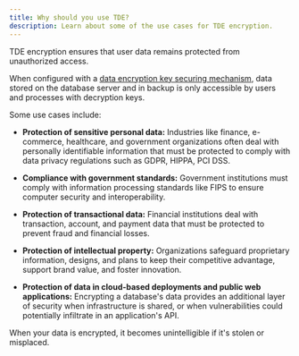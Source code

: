 ```yaml
---
title: Why should you use TDE?
description: Learn about some of the use cases for TDE encryption.
---
```


TDE encryption ensures that user data remains protected from unauthorized access.

When configured with a [data encryption key securing mechanism](../secure_key/), data stored on the database server and in backup is only accessible by users and processes with decryption keys.

Some use cases include: 

- **Protection of sensitive personal data:** Industries like finance, e-commerce, healthcare, and government organizations often deal with personally identifiable information that must be protected to comply with data privacy regulations such as GDPR, HIPPA, PCI DSS.

- **Compliance with government standards:** Government institutions must comply with information processing standards like FIPS to ensure computer security and interoperability.

- **Protection of transactional data:** Financial institutions deal with transaction, account, and payment data that must be protected to prevent fraud and financial losses.

- **Protection of intellectual property:** Organizations safeguard proprietary information, designs, and plans to keep their competitive advantage, support brand value, and foster innovation.

- **Protection of data in cloud-based deployments and public web applications:** Encrypting a database's data provides an additional layer of security when infrastructure is shared, or when vulnerabilities could potentially infiltrate in an application's API.

When your data is encrypted, it becomes unintelligible if it's stolen or misplaced.